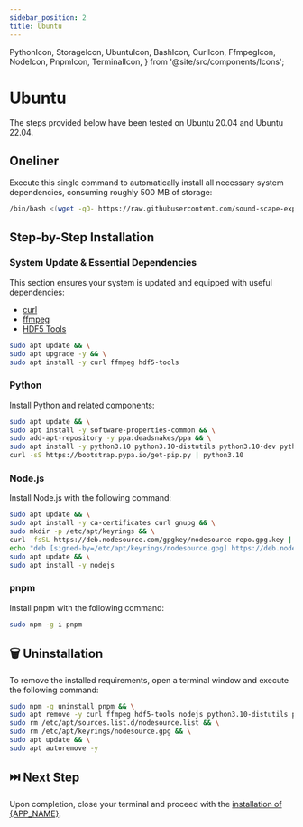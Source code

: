 ```yaml
---
sidebar_position: 2
title: Ubuntu
---
```


  PythonIcon,
  StorageIcon,
  UbuntuIcon,
  BashIcon,
  CurlIcon,
  FfmpegIcon,
  NodeIcon,
  PnpmIcon,
  TerminalIcon,
} from '@site/src/components/Icons';

# <UbuntuIcon /> Ubuntu

The steps provided below have been tested on Ubuntu 20.04 and Ubuntu 22.04.

## <BashIcon /> Oneliner <SizeInfo size='~500 MB' />

Execute this single command to automatically install all necessary system
dependencies, consuming roughly 500 MB of storage:

```bash
/bin/bash <(wget -qO- https://raw.githubusercontent.com/sound-scape-explorer/sound-scape-explorer/next/bamdad/bin/requirements-ubuntu.sh)
```

## Step-by-Step Installation

### <UbuntuIcon /> System Update & Essential Dependencies

This section ensures your system is updated and equipped with useful
dependencies:

- <CurlIcon /> [curl](https://curl.se/)
- <FfmpegIcon /> [ffmpeg](https://www.ffmpeg.org/)
- <StorageIcon /> [HDF5 Tools](https://support.hdfgroup.org/tools/)

```bash
sudo apt update && \
sudo apt upgrade -y && \
sudo apt install -y curl ffmpeg hdf5-tools
```

### <PythonIcon /> Python

Install <PythonIcon /> Python and related components:

```bash
sudo apt update && \
sudo apt install -y software-properties-common && \
sudo add-apt-repository -y ppa:deadsnakes/ppa && \
sudo apt install -y python3.10 python3.10-distutils python3.10-dev python3-pip python3.10-venv && \
curl -sS https://bootstrap.pypa.io/get-pip.py | python3.10
```

### <NodeIcon /> Node.js

Install <NodeIcon /> Node.js with the following command:

```bash
sudo apt update && \
sudo apt install -y ca-certificates curl gnupg && \
sudo mkdir -p /etc/apt/keyrings && \
curl -fsSL https://deb.nodesource.com/gpgkey/nodesource-repo.gpg.key | sudo gpg --dearmor -o /etc/apt/keyrings/nodesource.gpg && \
echo "deb [signed-by=/etc/apt/keyrings/nodesource.gpg] https://deb.nodesource.com/node_20.x nodistro main" | sudo tee /etc/apt/sources.list.d/nodesource.list && \
sudo apt update && \
sudo apt install -y nodejs
```

### <PnpmIcon /> pnpm

Install <PnpmIcon /> pnpm with the following command:

```bash
sudo npm -g i pnpm
```

## 🗑️ Uninstallation

To remove the installed requirements, open a <TerminalIcon /> terminal window
and execute the following command:

```bash
sudo npm -g uninstall pnpm && \
sudo apt remove -y curl ffmpeg hdf5-tools nodejs python3.10-distutils python3.10-dev python3-pip python3.10-venv && \
sudo rm /etc/apt/sources.list.d/nodesource.list && \
sudo rm /etc/apt/keyrings/nodesource.gpg && \
sudo apt update && \
sudo apt autoremove -y
```

## ⏭️ Next Step

Upon completion, close your <TerminalIcon /> terminal and proceed with the
[installation of {APP_NAME}](../application).
